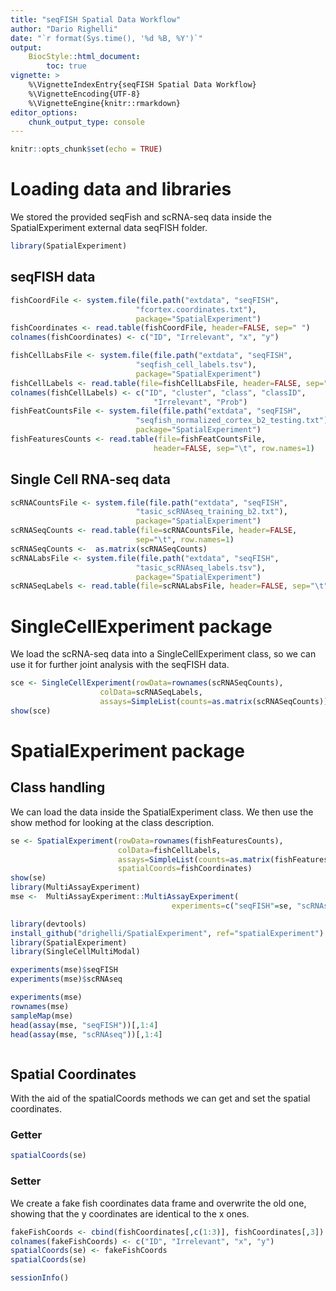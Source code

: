 ```yaml
---
title: "seqFISH Spatial Data Workflow"
author: "Dario Righelli"
date: "`r format(Sys.time(), '%d %B, %Y')`"
output: 
    BiocStyle::html_document:
        toc: true
vignette: >
    %\VignetteIndexEntry{seqFISH Spatial Data Workflow}
    %\VignetteEncoding{UTF-8}
    %\VignetteEngine{knitr::rmarkdown}
editor_options: 
    chunk_output_type: console
---
```


```r
knitr::opts_chunk$set(echo = TRUE)
```

# Loading data and libraries

We stored the provided seqFish and scRNA-seq data inside the SpatialExperiment
external data seqFISH folder.

```r
library(SpatialExperiment)
```


## seqFISH data

```r
fishCoordFile <- system.file(file.path("extdata", "seqFISH",
                            "fcortex.coordinates.txt"), 
                            package="SpatialExperiment")
fishCoordinates <- read.table(fishCoordFile, header=FALSE, sep=" ")
colnames(fishCoordinates) <- c("ID", "Irrelevant", "x", "y")

fishCellLabsFile <- system.file(file.path("extdata", "seqFISH", 
                            "seqfish_cell_labels.tsv"),
                            package="SpatialExperiment")
fishCellLabels <- read.table(file=fishCellLabsFile, header=FALSE, sep="\t")
colnames(fishCellLabels) <- c("ID", "cluster", "class", "classID", 
                                "Irrelevant", "Prob")
fishFeatCountsFile <- system.file(file.path("extdata", "seqFISH",
                            "seqfish_normalized_cortex_b2_testing.txt"), 
                            package="SpatialExperiment")
fishFeaturesCounts <- read.table(file=fishFeatCountsFile, 
                                header=FALSE, sep="\t", row.names=1)
```

## Single Cell RNA-seq data

```r
scRNACountsFile <- system.file(file.path("extdata", "seqFISH", 
                            "tasic_scRNAseq_training_b2.txt"),
                            package="SpatialExperiment")
scRNASeqCounts <- read.table(file=scRNACountsFile, header=FALSE, 
                            sep="\t", row.names=1)
scRNASeqCounts <-  as.matrix(scRNASeqCounts)
scRNALabsFile <- system.file(file.path("extdata", "seqFISH", 
                            "tasic_scRNAseq_labels.tsv"),
                            package="SpatialExperiment")
scRNASeqLabels <- read.table(file=scRNALabsFile, header=FALSE, sep="\t")
```

# SingleCellExperiment package

We load the scRNA-seq data into a SingleCellExperiment class, so we can use it
for further joint analysis with the seqFISH data.

```r
sce <- SingleCellExperiment(rowData=rownames(scRNASeqCounts), 
                    colData=scRNASeqLabels,
                    assays=SimpleList(counts=as.matrix(scRNASeqCounts)))
show(sce)
```


# SpatialExperiment package

<!-- ## Installation -->

<!-- We install the SpatialExperiment package which is available through the github/drighelli -->
<!-- repository on spatialExperiment branch. -->

<!-- ```{r} -->
<!-- library(devtools) -->

<!-- install_github("drighelli/SpatialExperiment", ref="spatialExperiment") -->
<!-- ``` -->

## Class handling

We can load the data inside the SpatialExperiment class.
We then use the show method for looking at the class description.

```r
se <- SpatialExperiment(rowData=rownames(fishFeaturesCounts),
                        colData=fishCellLabels,
                        assays=SimpleList(counts=as.matrix(fishFeaturesCounts)),
                        spatialCoords=fishCoordinates)
show(se)
library(MultiAssayExperiment)
mse <-  MultiAssayExperiment::MultiAssayExperiment(
                                    experiments=c("seqFISH"=se, "scRNAseq"=sce))
```

```r
library(devtools)
install_github("drighelli/SpatialExperiment", ref="spatialExperiment") 
library(SpatialExperiment)
library(SingleCellMultiModal)

experiments(mse)$seqFISH
experiments(mse)$scRNAseq

experiments(mse)
rownames(mse)
sampleMap(mse)
head(assay(mse, "seqFISH"))[,1:4]
head(assay(mse, "scRNAseq"))[,1:4]



```


## Spatial Coordinates

With the aid of the spatialCoords methods we can get and set the spatial coordinates.

### Getter

```r
spatialCoords(se)
```

### Setter

We create a fake fish coordinates data frame and overwrite the old one,
showing that the y coordinates are identical to the x ones.

```r
fakeFishCoords <- cbind(fishCoordinates[,c(1:3)], fishCoordinates[,3])
colnames(fakeFishCoords) <- c("ID", "Irrelevant", "x", "y")
spatialCoords(se) <- fakeFishCoords
spatialCoords(se)
```

```r
sessionInfo()
```


